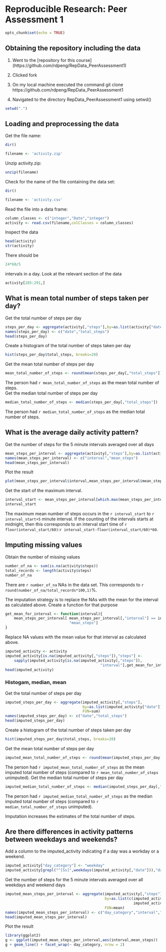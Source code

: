 # Reproducible Research: Peer Assessment 1

```r
opts_chunk$set(echo = TRUE)
```

## Obtaining the repository including the data

1. Went to the [repository for this course]
(https://github.com/rdpeng/RepData_PeerAssessment1)

2. Clicked fork

3. On my local machine executed the command 
git clone https://github.com/rdpeng/RepData_PeerAssessment1

4. Navigated to the directory RepData_PeerAssessment1 using setwd()
```r
setwd(".")
```

## Loading and preprocessing the data

Get the file name:
```r
dir()
```
```r
filename <- 'activity.zip'
```
Unzip activity.zip:
```r
unzip(filename)
```
Check for the name of the file containing the data set:
```r
dir()
```
```r
filename <- 'activity.csv'
```
Read the file into a data frame:
```r
column_classes <- c("integer","Date","integer")
activity <- read.csv(filename,colClasses = column_classes)
```
Inspect the data
```r
head(activity)
str(activity)
```
There should be
```r
24*60/5
```
intervals in a day. Look at the relevant section of the data
```r
activity[285:291,]
```

## What is mean total number of steps taken per day?

Get the total number of steps per day
```r
steps_per_day <- aggregate(activity[,"steps"],by=as.list(activity["date"]),FUN=sum,na.rm=TRUE)
names(steps_per_day) <- c("date","total_steps")
head(steps_per_day)
```
Create a histogram of the total number of steps taken per day
```r
hist(steps_per_day$total_steps, breaks=20)
```
Get the mean total number of steps per day
```r
mean_total_number_of_steps <- round(mean(steps_per_day[,"total_steps"]),0)
```
The person had `r mean_total_number_of_steps` as the mean total number of steps.  
Get the median total number of steps per day
```r
median_total_number_of_steps <- median(steps_per_day[,"total_steps"])
```
The person had `r median_total_number_of_steps` as the median total number of steps. 

## What is the average daily activity pattern?

Get the number of steps for the 5 minute intervals averaged over all days
```r
mean_steps_per_interval <- aggregate(activity[,"steps"],by=as.list(activity["interval"]),FUN=mean,na.rm=TRUE)
names(mean_steps_per_interval) <- c("interval","mean_steps")
head(mean_steps_per_interval)
```
Plot the result
```r
plot(mean_steps_per_interval$interval,mean_steps_per_interval$mean_steps,type="l")
```
Get the start of the maximum interval.
```r
interval_start <- mean_steps_per_interval[which.max(mean_steps_per_interval[,"mean_steps"]),"interval"]
interval_start
```
The maximum mean number of steps occurs in the `r interval_start` to 
`r interval_start+5` minute interval. If the counting of the intervals starts 
at midnight, then this corresponds to an interval start time of
`r floor(interval_start/60)`:`r interval_start-floor(interval_start/60)*60`.

## Imputing missing values

Obtain the number of missing values
```r
number_of_na <- sum(is.na(activity$steps))
total_records <- length(activity$steps)
number_of_na
```
There are `r number_of_na` NAs in the data set. 
This corresponds to `r round(number_of_na/total_records*100,1)`%.

The imputation strategy is to replace the NAs with the mean for the interval
as calculated above. Create a function for that purpose
```r
get_mean_for_interval <- function(interval){
    mean_steps_per_interval[ mean_steps_per_interval[,"interval"] == interval,
                             "mean_steps"]
}
```
Replace NA values with the mean value for that interval as calculated above.
```r
imputed_activity <- activity
imputed_activity[is.na(imputed_activity[,"steps"]),"steps"] <- 
    sapply(imputed_activity[is.na(imputed_activity[,"steps"]),
                                           "interval"],get_mean_for_interval)
head(imputed_activity)
```

### Histogam, median, mean

Get the total number of steps per day
```r
imputed_steps_per_day <- aggregate(imputed_activity[,"steps"],
                                   by=as.list(imputed_activity["date"]),
                                   FUN=sum)
names(imputed_steps_per_day) <- c("date","total_steps")
head(imputed_steps_per_day)
```
Create a histogram of the total number of steps taken per day
```r
hist(imputed_steps_per_day$total_steps, breaks=20)
```
Get the mean total number of steps per day
```r
imputed_mean_total_number_of_steps <- round(mean(imputed_steps_per_day[,"total_steps"]),0)
```
The person had `r imputed_mean_total_number_of_steps` as the mean imputed total number of steps (compared to `r mean_total_number_of_steps` unimputed).
Get the median total number of steps per day
```r
imputed_median_total_number_of_steps <- median(imputed_steps_per_day[,"total_steps"])
```
The person had `r imputed_median_total_number_of_steps` as the median imputed total number of steps (compared to `r median_total_number_of_steps` unimputed).

Imputation increases the estimates of the total number of steps.

## Are there differences in activity patterns between weekdays and weekends?

Add a column to the imputed_activity indicating if a day was a workday or a weekend.
```r
imputed_activity["day_category"] <- "weekday"
imputed_activity[grepl("^[Ss]",weekdays(imputed_activity[,"date"])),"day_category"] <- "weekend"
```

Get the number of steps for the 5 minute intervals averaged over all 
weekdays and weekend days
```r
imputed_mean_steps_per_interval <- aggregate(imputed_activity[,"steps"],
                                             by=as.list(c(imputed_activity["day_category"],
                                                          imputed_activity["interval"])),
                                             FUN=mean)
names(imputed_mean_steps_per_interval) <- c("day_category","interval","mean_steps")
head(imputed_mean_steps_per_interval)
```
Plot the result
```r
library(ggplot2)
g <- ggplot(imputed_mean_steps_per_interval,aes(interval,mean_steps))
g + geom_line() + facet_wrap(~ day_category, nrow = 2)
```

